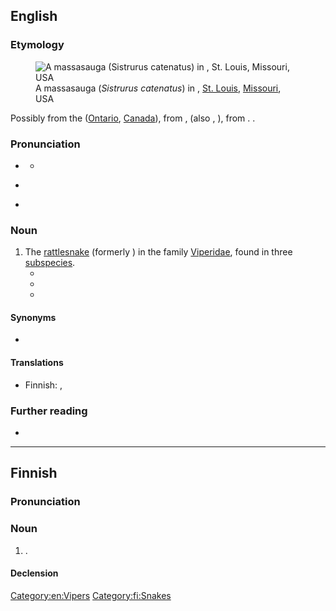 ==English==
{{was wotd|2017|July|16}}

===Etymology===
[[File:Massasauga rattlesnake.jpg|thumb|A massasauga (''Sistrurus catenatus'') in {{w|Saint Louis Zoo}}, [[St. Louis]], [[Missouri]], USA]]

Possibly from the {{w|Mississagi River}} ([[Ontario]], [[Canada]]), from {{der|en|fr|Mississague}}, {{m|fr|Missisague}} (also {{m|fr|Oumisagai}}, {{m|fr|Michisaguek}}), from {{der|en|oj|misiza:gi:||[[inhabitant]] of the [[great]] [[river]] [[mouth]], that is, the Mississagi River}}.  {{doublet|en|Mississauga}}.

===Pronunciation===
* {{a|RP}} {{IPA|en|/ˌmasəˈsɔːɡə/}}
** {{audio|en|LL-Q1860 (eng)-Vealhurl-massasauga.wav|Audio (UK)}}
* {{a|GA}} {{IPA|en|/ˌmæsəˈsɔɡə/|/-ˈsɑ-/}}
* {{hyphenation|en|mas|sa|sau|ga}}

===Noun===
{{en-noun}}

# The [[rattlesnake]] {{taxlink|Sistrurus catenatus|species|noshow=1}} (formerly {{taxlink|Crotalinus catenatus|species|noshow=1}}) in the family [[Viperidae]], found in three [[subspecies]].
#* {{quote-journal|en|title=The Massasauga and Its Habits|journal={{w|The American Naturalist}}|location=Salem, Mass.|publisher={{w|Essex Institute}}|month=March|year=1887|volume=XXI|issue=3|page=212|pageurl=https://books.google.com/books?id=I7NLAAAAYAAJ&dq=%22massasauga%22&pg=PA212#v=onepage&q=%22massasauga%22&f=false|issn=0003-0147|oclc=1480477|passage=I hope in this paper to contribute something to the knowledge of the Prairie Rattlesnake, or '''Massasauga''' (''Caudisona tergemina'').}}
#* {{quote-book|en|author=Leonhard [Hess] Stejneger|authorlink=Leonhard Stejneger|chapter=The Massasauga. ''Sistrurus catenatus'', (Rafinesque).|title=The Poisonous Snakes of North America. </cite>[...]<cite> From the Report of the [[w:Smithsonian Institution|U.S. National Museum]] for 1893, pages 337–487. With plates 1–19, and figures 1–70|location=Washington, D.C.|publisher=[[w:United States Government Publishing Office|Government Printing Office]]|year=1895|page=414|pageurl=https://archive.org/stream/poisonoussnakeso00stej#page/414/mode/1up/|oclc=3419731|passage=The '''Massasauga''' is emphatically a species of the prairies and their swamps and marshes.}}
#* {{quote-book|en|author=John E. Werler|author2=James R[ay] Dixon|authorlink2=James R. Dixon|chapter=Western Massasauga|title=Texas Snakes: Identification, Distribution, and Natural History|location=Austin, Tx.|publisher={{w|University of Texas Press}}|year=2010|page=407, column 1|pageurl=https://books.google.com/books?id=7jKuAWavrUkC&pg=PA407|isbn=978-0-292-79130-5|passage=According to the zoologist, the '''massasaugas''' were found abroad from mid-April to late October, chiefly during the daylight hours and for an average 197 days annually during the study period.}}

====Synonyms====
* {{taxlink|Caudisona|genus|noshow=1}} {{vern|black rattlesnake}} {{qualifier|dated}}

====Translations====
{{trans-top|''Sistrurus catenatus''}}
* Finnish: {{t|fi|suokalkkarokäärme}}, {{t|fi|massasauga}}
{{trans-mid}}
{{trans-bottom}}

===Further reading===
* {{pedia}}

[[Category:en:Vipers]]

----

==Finnish==

===Pronunciation===
{{fi-p|massasooga}}

===Noun===
{{fi-noun}}

# {{synonym of|fi|suokalkkarokäärme||massassauga}}.

====Declension====
{{fi-decl-koira|massassaug|||a}}

[[Category:fi:Snakes]]